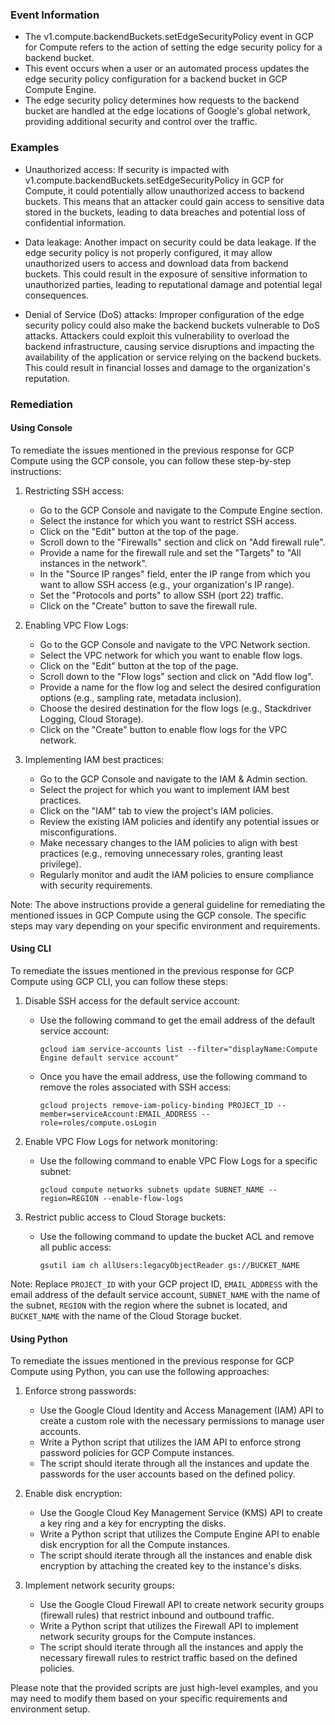 
### Event Information

- The v1.compute.backendBuckets.setEdgeSecurityPolicy event in GCP for Compute refers to the action of setting the edge security policy for a backend bucket.
- This event occurs when a user or an automated process updates the edge security policy configuration for a backend bucket in GCP Compute Engine.
- The edge security policy determines how requests to the backend bucket are handled at the edge locations of Google's global network, providing additional security and control over the traffic.


### Examples

- Unauthorized access: If security is impacted with v1.compute.backendBuckets.setEdgeSecurityPolicy in GCP for Compute, it could potentially allow unauthorized access to backend buckets. This means that an attacker could gain access to sensitive data stored in the buckets, leading to data breaches and potential loss of confidential information.

- Data leakage: Another impact on security could be data leakage. If the edge security policy is not properly configured, it may allow unauthorized users to access and download data from backend buckets. This could result in the exposure of sensitive information to unauthorized parties, leading to reputational damage and potential legal consequences.

- Denial of Service (DoS) attacks: Improper configuration of the edge security policy could also make the backend buckets vulnerable to DoS attacks. Attackers could exploit this vulnerability to overload the backend infrastructure, causing service disruptions and impacting the availability of the application or service relying on the backend buckets. This could result in financial losses and damage to the organization's reputation.

### Remediation

#### Using Console

To remediate the issues mentioned in the previous response for GCP Compute using the GCP console, you can follow these step-by-step instructions:

1. Restricting SSH access:
   - Go to the GCP Console and navigate to the Compute Engine section.
   - Select the instance for which you want to restrict SSH access.
   - Click on the "Edit" button at the top of the page.
   - Scroll down to the "Firewalls" section and click on "Add firewall rule".
   - Provide a name for the firewall rule and set the "Targets" to "All instances in the network".
   - In the "Source IP ranges" field, enter the IP range from which you want to allow SSH access (e.g., your organization's IP range).
   - Set the "Protocols and ports" to allow SSH (port 22) traffic.
   - Click on the "Create" button to save the firewall rule.

2. Enabling VPC Flow Logs:
   - Go to the GCP Console and navigate to the VPC Network section.
   - Select the VPC network for which you want to enable flow logs.
   - Click on the "Edit" button at the top of the page.
   - Scroll down to the "Flow logs" section and click on "Add flow log".
   - Provide a name for the flow log and select the desired configuration options (e.g., sampling rate, metadata inclusion).
   - Choose the desired destination for the flow logs (e.g., Stackdriver Logging, Cloud Storage).
   - Click on the "Create" button to enable flow logs for the VPC network.

3. Implementing IAM best practices:
   - Go to the GCP Console and navigate to the IAM & Admin section.
   - Select the project for which you want to implement IAM best practices.
   - Click on the "IAM" tab to view the project's IAM policies.
   - Review the existing IAM policies and identify any potential issues or misconfigurations.
   - Make necessary changes to the IAM policies to align with best practices (e.g., removing unnecessary roles, granting least privilege).
   - Regularly monitor and audit the IAM policies to ensure compliance with security requirements.

Note: The above instructions provide a general guideline for remediating the mentioned issues in GCP Compute using the GCP console. The specific steps may vary depending on your specific environment and requirements.

#### Using CLI

To remediate the issues mentioned in the previous response for GCP Compute using GCP CLI, you can follow these steps:

1. Disable SSH access for the default service account:
   - Use the following command to get the email address of the default service account:
     ```
     gcloud iam service-accounts list --filter="displayName:Compute Engine default service account"
     ```
   - Once you have the email address, use the following command to remove the roles associated with SSH access:
     ```
     gcloud projects remove-iam-policy-binding PROJECT_ID --member=serviceAccount:EMAIL_ADDRESS --role=roles/compute.osLogin
     ```

2. Enable VPC Flow Logs for network monitoring:
   - Use the following command to enable VPC Flow Logs for a specific subnet:
     ```
     gcloud compute networks subnets update SUBNET_NAME --region=REGION --enable-flow-logs
     ```

3. Restrict public access to Cloud Storage buckets:
   - Use the following command to update the bucket ACL and remove all public access:
     ```
     gsutil iam ch allUsers:legacyObjectReader gs://BUCKET_NAME
     ```

Note: Replace `PROJECT_ID` with your GCP project ID, `EMAIL_ADDRESS` with the email address of the default service account, `SUBNET_NAME` with the name of the subnet, `REGION` with the region where the subnet is located, and `BUCKET_NAME` with the name of the Cloud Storage bucket.

#### Using Python

To remediate the issues mentioned in the previous response for GCP Compute using Python, you can use the following approaches:

1. Enforce strong passwords:
   - Use the Google Cloud Identity and Access Management (IAM) API to create a custom role with the necessary permissions to manage user accounts.
   - Write a Python script that utilizes the IAM API to enforce strong password policies for GCP Compute instances.
   - The script should iterate through all the instances and update the passwords for the user accounts based on the defined policy.

2. Enable disk encryption:
   - Use the Google Cloud Key Management Service (KMS) API to create a key ring and a key for encrypting the disks.
   - Write a Python script that utilizes the Compute Engine API to enable disk encryption for all the Compute instances.
   - The script should iterate through all the instances and enable disk encryption by attaching the created key to the instance's disks.

3. Implement network security groups:
   - Use the Google Cloud Firewall API to create network security groups (firewall rules) that restrict inbound and outbound traffic.
   - Write a Python script that utilizes the Firewall API to implement network security groups for the Compute instances.
   - The script should iterate through all the instances and apply the necessary firewall rules to restrict traffic based on the defined policies.

Please note that the provided scripts are just high-level examples, and you may need to modify them based on your specific requirements and environment setup.

